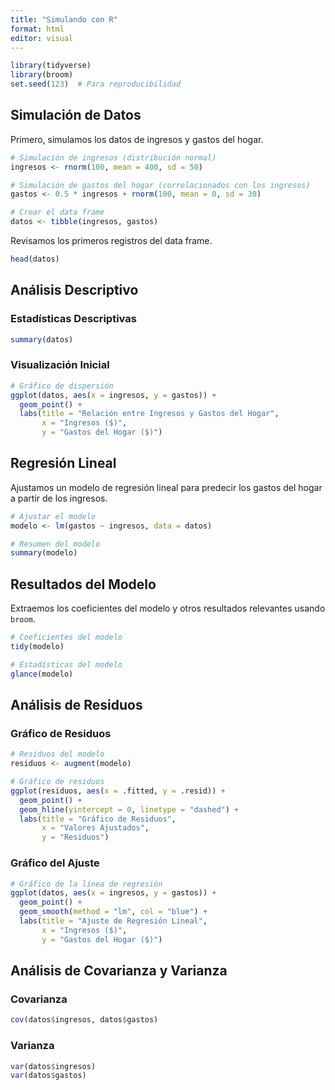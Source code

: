 ```yaml
---
title: "Simulando con R"
format: html
editor: visual
---
```



```r
library(tidyverse)
library(broom)
set.seed(123)  # Para reproducibilidad
```

## Simulación de Datos

Primero, simulamos los datos de ingresos y gastos del hogar.

```r
# Simulación de ingresos (distribución normal)
ingresos <- rnorm(100, mean = 400, sd = 50)

# Simulación de gastos del hogar (correlacionados con los ingresos)
gastos <- 0.5 * ingresos + rnorm(100, mean = 0, sd = 30)

# Crear el data frame
datos <- tibble(ingresos, gastos)
```

Revisamos los primeros registros del data frame.

```r
head(datos)
```

## Análisis Descriptivo

### Estadísticas Descriptivas

```r
summary(datos)
```

### Visualización Inicial

```r
# Gráfico de dispersión
ggplot(datos, aes(x = ingresos, y = gastos)) +
  geom_point() +
  labs(title = "Relación entre Ingresos y Gastos del Hogar",
       x = "Ingresos ($)",
       y = "Gastos del Hogar ($)")
```

## Regresión Lineal

Ajustamos un modelo de regresión lineal para predecir los gastos del hogar a partir de los ingresos.

```r
# Ajustar el modelo
modelo <- lm(gastos ~ ingresos, data = datos)

# Resumen del modelo
summary(modelo)
```

## Resultados del Modelo

Extraemos los coeficientes del modelo y otros resultados relevantes usando `broom`.

```r
# Coeficientes del modelo
tidy(modelo)

# Estadísticas del modelo
glance(modelo)
```

## Análisis de Residuos

### Gráfico de Residuos

```r
# Residuos del modelo
residuos <- augment(modelo)

# Gráfico de residuos
ggplot(residuos, aes(x = .fitted, y = .resid)) +
  geom_point() +
  geom_hline(yintercept = 0, linetype = "dashed") +
  labs(title = "Gráfico de Residuos",
       x = "Valores Ajustados",
       y = "Residuos")
```

### Gráfico del Ajuste

```r
# Gráfico de la línea de regresión
ggplot(datos, aes(x = ingresos, y = gastos)) +
  geom_point() +
  geom_smooth(method = "lm", col = "blue") +
  labs(title = "Ajuste de Regresión Lineal",
       x = "Ingresos ($)",
       y = "Gastos del Hogar ($)")
```

## Análisis de Covarianza y Varianza

### Covarianza

```r
cov(datos$ingresos, datos$gastos)
```

### Varianza

```r
var(datos$ingresos)
var(datos$gastos)
```

